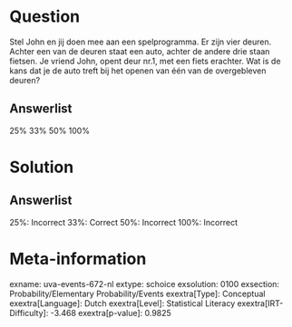 Question
========

Stel John en jij doen mee aan een spelprogramma. Er zijn vier deuren.
Achter een van de deuren staat een auto, achter de andere drie staan
fietsen. Je vriend John, opent deur nr.1, met een fiets erachter. Wat is
de kans dat je de auto treft bij het openen van één van de overgebleven
deuren?

Answerlist
----------

25%
33%
50%
100%

Solution
========

Answerlist
----------

25%: Incorrect
33%: Correct
50%: Incorrect
100%: Incorrect

Meta-information
================
exname: uva-events-672-nl
extype: schoice
exsolution: 0100
exsection: Probability/Elementary Probability/Events
exextra[Type]: Conceptual
exextra[Language]: Dutch
exextra[Level]: Statistical Literacy
exextra[IRT-Difficulty]: -3.468
exextra[p-value]: 0.9825
